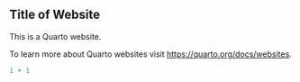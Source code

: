 
## Title of Website 

This is a Quarto website.

To learn more about Quarto websites visit <https://quarto.org/docs/websites>.

```r
1 + 1
```
